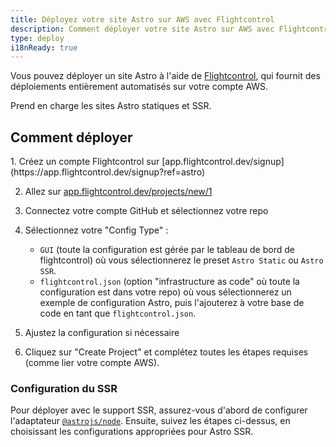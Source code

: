 ```yaml
---
title: Déployez votre site Astro sur AWS avec Flightcontrol
description: Comment déployer votre site Astro sur AWS avec Flightcontrol
type: deploy
i18nReady: true
---
```


Vous pouvez déployer un site Astro à l'aide de [Flightcontrol](https://www.flightcontrol.dev?ref=astro), qui fournit des déploiements entièrement automatisés sur votre compte AWS.

Prend en charge les sites Astro statiques et SSR.

## Comment déployer

<Steps>
1. Créez un compte Flightcontrol sur [app.flightcontrol.dev/signup](https://app.flightcontrol.dev/signup?ref=astro)

2. Allez sur [app.flightcontrol.dev/projects/new/1](https://app.flightcontrol.dev/projects/new/1)

3. Connectez votre compte GitHub et sélectionnez votre repo

4. Sélectionnez votre "Config Type" :
    - `GUI` (toute la configuration est gérée par le tableau de bord de flightcontrol) où vous sélectionnerez le preset `Astro Static` ou `Astro SSR`.
    - `flightcontrol.json` (option "infrastructure as code" où toute la configuration est dans votre repo) où vous sélectionnerez un exemple de configuration Astro, puis l'ajouterez à votre base de code en tant que `flightcontrol.json`.

5. Ajustez la configuration si nécessaire

6. Cliquez sur "Create Project" et complétez toutes les étapes requises (comme lier votre compte AWS).
</Steps>

### Configuration du SSR

Pour déployer avec le support SSR, assurez-vous d'abord de configurer l'adaptateur [`@astrojs/node`](/fr/guides/integrations-guide/node/). Ensuite, suivez les étapes ci-dessus, en choisissant les configurations appropriées pour Astro SSR.
